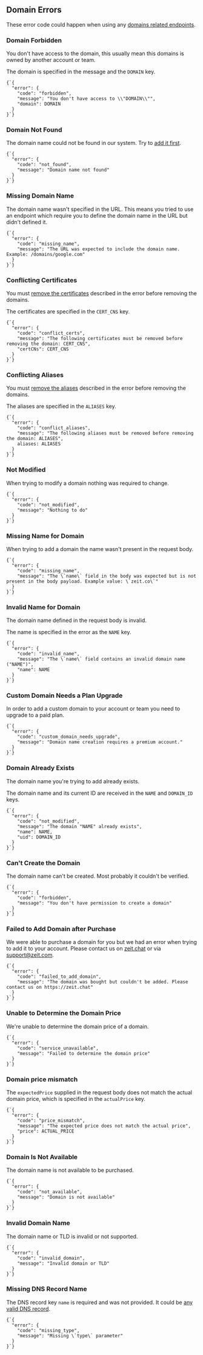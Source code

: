 
## Domain Errors

These error code could happen when using any [domains related endpoints](#endpoints/domains).

### Domain Forbidden

You don't have access to the domain, this usually mean this domains is owned by another account or team.

The domain is specified in the message and the `DOMAIN` key.

<Example>
  <Code lang="json">{`{
  "error": {
    "code": "forbidden",
    "message": "You don't have access to \\"DOMAIN\\"",
    "domain": DOMAIN
  }
}`}</Code>
</Example>

### Domain Not Found

The domain name could not be found in our system. Try to [add it first](#endpoints/domains/add-a-new-domain).

<Example>
  <Code lang="json">{`{
  "error": {
    "code": "not_found",
    "message": "Domain name not found"
  }
}`}</Code>
</Example>

### Missing Domain Name

The domain name wasn't specified in the URL. This means you tried to use an endpoint which require you to define the domain name in the URL but didn't defined it.

<Example>
  <Code lang="json">{`{
  "error": {
    "code": "missing_name",
    "message": "The URL was expected to include the domain name. Example: /domains/google.com"
  }
}`}</Code>
</Example>

### Conflicting Certificates

You must [remove the certificates](#endpoints/certificates/delete-a-certificate) described in the error before removing the domains.

The certificates are specified in the `CERT_CNS` key.

<Example>
  <Code lang="json">{`{
  "error": {
    "code": "conflict_certs",
    "message": "The following certificates must be removed before removing the domain: CERT_CNS",
    "certCNs": CERT_CNS
  }
}`}</Code>
</Example>

### Conflicting Aliases

You must [remove the aliases](#endpoints/aliases/remove-an-alias) described in the error before removing the domains.

The aliases are specified in the `ALIASES` key.

<Example>
  <Code lang="json">{`{
  "error": {
    "code": "conflict_aliases",
    "message": "The following aliases must be removed before removing the domain: ALIASES",
    aliases: ALIASES
  }
}`}</Code>
</Example>

### Not Modified

When trying to modify a domain nothing was required to change.

<Example>
  <Code lang="json">{`{
  "error": {
    "code": "not_modified",
    "message": "Nothing to do"
  }
}`}</Code>
</Example>

### Missing Name for Domain

When trying to add a domain the name wasn't present in the request body.

<Example>
  <Code lang="json">{`{
  "error": {
    "code": "missing_name",
    "message": "The \`name\` field in the body was expected but is not present in the body payload. Example value: \`zeit.co\`"
  }
}`}</Code>
</Example>

### Invalid Name for Domain

The domain name defined in the request body is invalid.

The name is specified in the error as the `NAME` key.

<Example>
  <Code lang="json">{`{
  "error": {
    "code": "invalid_name",
    "message": "The \`name\` field contains an invalid domain name ("NAME")",
    "name": NAME
  }
}`}</Code>
</Example>

### Custom Domain Needs a Plan Upgrade

In order to add a custom domain to your account or team you need to upgrade to a paid plan.

<Example>
  <Code lang="json">{`{
  "error": {
    "code": "custom_domain_needs_upgrade",
    "message": "Domain name creation requires a premium account."
  }
}`}</Code>
</Example>

### Domain Already Exists

The domain name you're trying to add already exists.

The domain name and its current ID are received in the `NAME` and `DOMAIN_ID` keys.

<Example>
  <Code lang="json">{`{
  "error": {
    "code": "not_modified",
    "message": "The domain "NAME" already exists",
    "name": NAME,
    "uid": DOMAIN_ID
  }
}`}</Code>
</Example>

### Can't Create the Domain

The domain name can't be created. Most probably it couldn't be verified.

<Example>
  <Code lang="json">{`{
  "error": {
    "code": "forbidden",
    "message": "You don't have permission to create a domain"
  }
}`}</Code>
</Example>

### Failed to Add Domain after Purchase

We were able to purchase a domain for you but we had an error when trying to add it to your account. Please contact us on [zeit.chat](/chat) or via [support@zeit.com](mailto:support@zeit.co).

<Example>
  <Code lang="json">{`{
  "error": {
    "code": "failed_to_add_domain",
    "message": "The domain was bought but couldn't be added. Please contact us on https://zeit.chat"
  }
}`}</Code>
</Example>

### Unable to Determine the Domain Price

We're unable to determine the domain price of a domain.

<Example>
  <Code lang="json">{`{
  "error": {
    "code": "service_unavailable",
    "message": "Failed to determine the domain price"
  }
}`}</Code>
</Example>

### Domain price mismatch

The `expectedPrice` supplied in the request body does not match the actual domain price, which is specified in the `actualPrice` key.

<Example>
  <Code lang="json">{`{
  "error": {
    "code": "price_mismatch",
    "message": "The expected price does not match the actual price",
    "price": ACTUAL_PRICE
  }
}`}</Code>
</Example>

### Domain Is Not Available

The domain name is not available to be purchased.

<Example>
  <Code lang="json">{`{
  "error": {
    "code": "not_available",
    "message": "Domain is not available"
  }
}`}</Code>
</Example>

### Invalid Domain Name

The domain name or TLD is invalid or not supported.

<Example>
  <Code lang="json">{`{
  "error": {
    "code": "invalid_domain",
    "message": "Invalid domain or TLD"
  }
}`}</Code>
</Example>

### Missing DNS Record Name

The DNS record key `name` is required and was not provided. It could be [any valid DNS record](https://en.wikipedia.org/wiki/List_of_DNS_record_types).

<Example>
  <Code lang="json">{`{
  "error": {
    "code": "missing_type",
    "message": "Missing \`type\` parameter"
  }
}`}</Code>
</Example>
